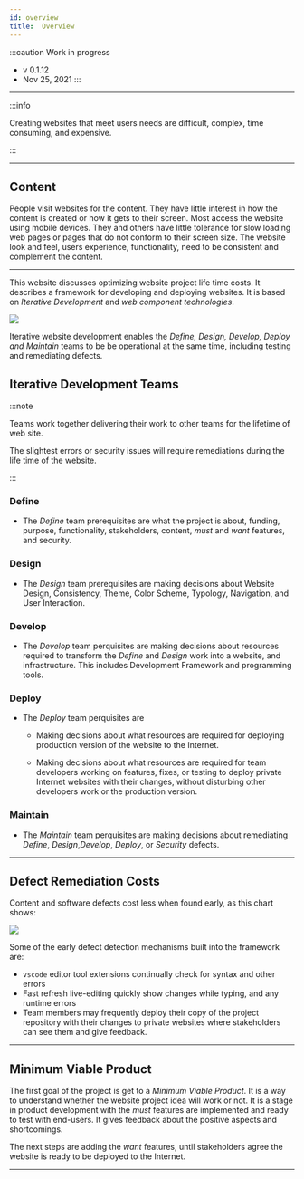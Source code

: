 ```yaml
---
id: overview
title:  Overview
---
```


:::caution Work in progress
- v 0.1.12
- Nov 25, 2021
:::
---

:::info

Creating websites that meet users needs are difficult, complex, time consuming, and expensive.

:::

---



## Content

People visit websites for the content. They have little interest in how the content is created or how it gets to their screen. Most access the website using mobile devices. They and others have little tolerance for slow loading web pages or pages that do not 
conform to their screen size. The website look and feel, users experience, functionality,  need to be consistent and complement the content.


---
This website discusses optimizing website project life time costs.  It describes a  framework for developing and deploying websites. It is based on *Iterative Development* and *web component technologies*.

<img src="/img/IterativeDev.png" height={400} width={300}/>


Iterative website development enables the *Define, Design, Develop, Deploy and Maintain* teams to be be operational at the same time, including testing and remediating defects.

## Iterative Development Teams
:::note

Teams work together delivering their work to other teams for the lifetime of web site.

The slightest errors or security issues will require remediations during the life time of the website.

:::



### Define

- The *Define* team prerequisites are what the project is about, funding, purpose, functionality, stakeholders, content, *must* and *want* features, and security.

### Design

- The *Design*  team prerequisites are making decisions about Website Design, Consistency, Theme, Color Scheme, Typology, Navigation, and User Interaction.


### Develop

- The *Develop* team perquisites are making decisions about  resources  required to transform the *Define* and *Design* work  into a website, and infrastructure. This includes Development Framework and programming tools.


### Deploy

- The *Deploy* team perquisites are 
    - Making decisions about what resources are required for deploying production version  of the website to the Internet.

    - Making decisions about what resources are required  for team developers working on features, fixes, or testing to deploy private Internet websites with their changes, without disturbing other developers work or the production version.


### Maintain

- The *Maintain* team perquisites are making decisions about remediating *Define*, *Design*,*Develop*, *Deploy*, or *Security* defects.

---




## Defect Remediation Costs

Content and software defects cost less when found early, as this chart shows:
 
 <img src="/img/bugFixChart.jpg" height={300} width={600}/>


Some of the early defect detection mechanisms built into the framework are:

-  `vscode` editor  tool extensions continually check for syntax and other errors 
- Fast refresh live-editing quickly show changes while typing, and any runtime errors
- Team members may frequently deploy their copy of the project repository with their changes to private websites where stakeholders can see them and give feedback.

---


## Minimum Viable Product 

 The first goal of the project is get to a *Minimum Viable Product*. It is a way to understand whether the website project idea will work or not. It is a stage in product development with the *must* features are implemented and ready to test with end-users. It gives feedback about the positive aspects and shortcomings.
 
 The next steps are adding the *want* features, until stakeholders agree the website is ready to be deployed to the Internet.

---

